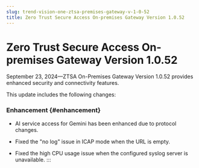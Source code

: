 ```yaml
---
slug: trend-vision-one-ztsa-premises-gateway-v-1-0-52
title: Zero Trust Secure Access On-premises Gateway Version 1.0.52
---
```

# Zero Trust Secure Access On-premises Gateway Version 1.0.52

September 23, 2024—ZTSA On-Premises Gateway Version 1.0.52 provides enhanced security and connectivity features.

This update includes the following changes:

### Enhancement {#enhancement}

- AI service access for Gemini has been enhanced due to protocol changes.

- Fixed the "no log" issue in ICAP mode when the URL is empty.

- Fixed the high CPU usage issue when the configured syslog server is unavailable.
:::
